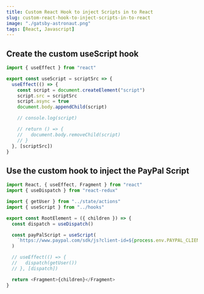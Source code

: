 ```yaml
---
title: Custom React Hook to inject Scripts in to React
slug: custom-react-hook-to-inject-scripts-in-to-react
image: "./gatsby-astronaut.png"
tags: [React, Javascript]
---
```


## Create the custom useScript hook

```js
import { useEffect } from "react"

export const useScript = scriptSrc => {
  useEffect(() => {
    const script = document.createElement("script")
    script.src = scriptSrc
    script.async = true
    document.body.appendChild(script)

    // console.log(script)

    // return () => {
    //   document.body.removeChild(script)
    // }
  }, [scriptSrc])
}
```

## Use the custom hook to inject the PayPal Script

```js
import React, { useEffect, Fragment } from "react"
import { useDispatch } from "react-redux"

import { getUser } from "../state/actions"
import { useScript } from "../hooks"

export const RootElement = ({ children }) => {
  const dispatch = useDispatch()

  const payPalScript = useScript(
    `https://www.paypal.com/sdk/js?client-id=${process.env.PAYPAL_CLIENT_ID}`
  )

  // useEffect(() => {
  //   dispatch(getUser())
  // }, [dispatch])

  return <Fragment>{children}</Fragment>
}
```
